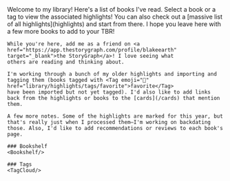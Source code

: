 
<Layout title="Library">
    Welcome to my library! Here's a list of books I've read. Select a book or a tag to view the associated highlights! You can also check out a [massive list of all highlights](highlights)
    and start from there. I hope you leave here with a few more books to add to your TBR!

    While you're here, add me as a friend on <a href="https://app.thestorygraph.com/profile/blakeearth" target="_blank">the StoryGraph</a>! I love seeing what
    others are reading and thinking about.

    I'm working through a bunch of my older highlights and importing and tagging them (books tagged with <Tag emoji="📑" href="library/highlights/tags/favorite">favorite</Tag>
    have been imported but not yet tagged). I'd also like to add links back from the highlights or books to the [cards](/cards) that mention them. 
    
    A few more notes. Some of the highlights are marked for this year, but that's really just when I processed them—I'm working on backdating
    those. Also, I'd like to add recommendations or reviews to each book's page.

    ### Bookshelf
    <Bookshelf/>
    
    ### Tags
    <TagCloud/>
</Layout>
